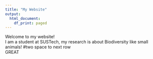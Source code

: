 ---
title: "My Website"
output:
  html_document:
    df_print: paged
---

Welcome to my website!  
I am a student at SUSTech, my research is about Biodiversity like small animals!   #two space to next row  
GREAT